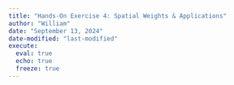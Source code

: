 ```yaml
---
title: "Hands-On Exercise 4: Spatial Weights & Applications"
author: "William"
date: "September 13, 2024"
date-modified: "last-modified"
execute: 
  eval: true
  echo: true
  freeze: true
---
```

